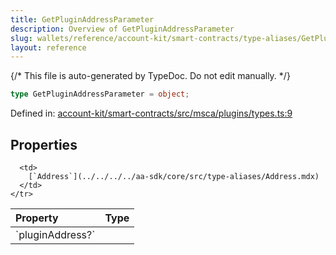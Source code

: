 ```yaml
---
title: GetPluginAddressParameter
description: Overview of GetPluginAddressParameter
slug: wallets/reference/account-kit/smart-contracts/type-aliases/GetPluginAddressParameter
layout: reference
---
```


{/* This file is auto-generated by TypeDoc. Do not edit manually. */}

```ts
type GetPluginAddressParameter = object;
```

Defined in: [account-kit/smart-contracts/src/msca/plugins/types.ts:9](https://github.com/alchemyplatform/aa-sdk/blob/dc58c113ff1eeb06d4b3f76c505cbbaad47db8fc/account-kit/smart-contracts/src/msca/plugins/types.ts#L9)

## Properties

<table>
  <thead>
    <tr>
      <th align="left">Property</th>
      <th align="left">Type</th>
    </tr>
  </thead>

  <tbody>
    <tr>
      <td>
        <a id="pluginaddress" /> `pluginAddress?`
      </td>

      <td>
        [`Address`](../../../../aa-sdk/core/src/type-aliases/Address.mdx)
      </td>
    </tr>

  </tbody>
</table>
